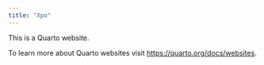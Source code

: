 ```yaml
---
title: "Xpo"
---
```


This is a Quarto website.

To learn more about Quarto websites visit <https://quarto.org/docs/websites>.
